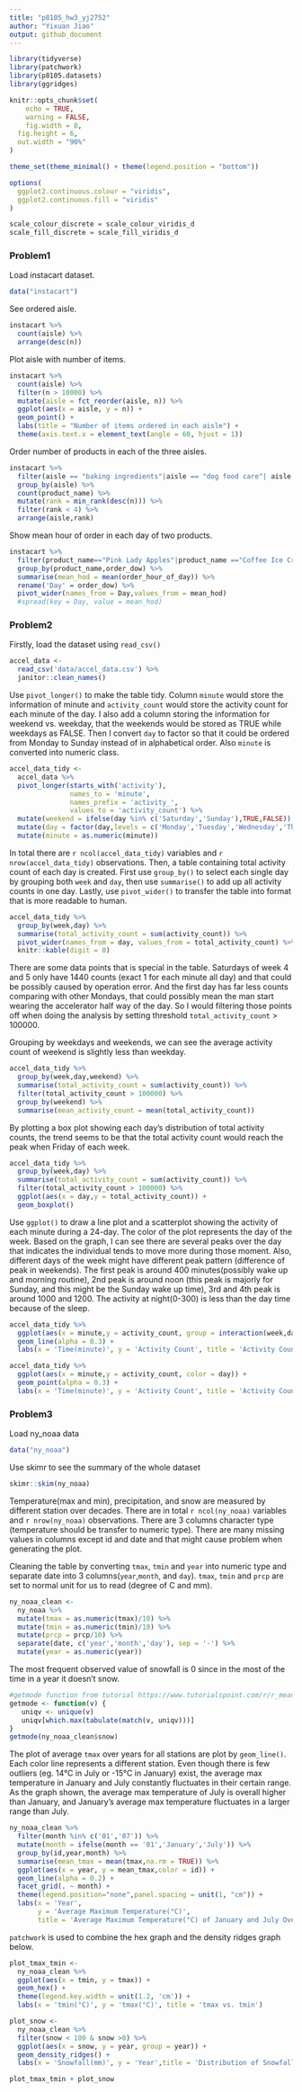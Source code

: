 ```yaml
---
title: "p8105_hw3_yj2752"
author: "Yixuan Jiao"
output: github_document
---
```


```r
library(tidyverse)
library(patchwork)
library(p8105.datasets)
library(ggridges)

knitr::opts_chunk$set(
	echo = TRUE,
	warning = FALSE,
	fig.width = 8, 
  fig.height = 6,
  out.width = "90%"
)

theme_set(theme_minimal() + theme(legend.position = "bottom"))

options(
  ggplot2.continuous.colour = "viridis",
  ggplot2.continuous.fill = "viridis"
)

scale_colour_discrete = scale_colour_viridis_d
scale_fill_discrete = scale_fill_viridis_d
```

### Problem1
Load instacart dataset.
```r
data("instacart")
```
See ordered aisle.
```r
instacart %>%
  count(aisle) %>%
  arrange(desc(n))
```
Plot aisle with number of items.
```r
instacart %>% 
  count(aisle) %>% 
  filter(n > 10000) %>% 
  mutate(aisle = fct_reorder(aisle, n)) %>% 
  ggplot(aes(x = aisle, y = n)) + 
  geom_point() + 
  labs(title = "Number of items ordered in each aisle") +
  theme(axis.text.x = element_text(angle = 60, hjust = 1))
```

Order number of products in each of the three aisles.
```r
instacart %>% 
  filter(aisle == "baking ingredients"|aisle == "dog food care"| aisle == "packaged vegetables fruits") %>% 
  group_by(aisle) %>%
  count(product_name) %>%
  mutate(rank = min_rank(desc(n))) %>%
  filter(rank < 4) %>%
  arrange(aisle,rank)
```
Show mean hour of order in each day of two products.
```r
instacart %>%
  filter(product_name=="Pink Lady Apples"|product_name =="Coffee Ice Cream") %>%
  group_by(product_name,order_dow) %>%
  summarise(mean_hod = mean(order_hour_of_day)) %>%
  rename('Day' = order_dow) %>%
  pivot_wider(names_from = Day,values_from = mean_hod)
  #spread(key = Day, value = mean_hod)
```


### Problem2
Firstly, load the dataset using `read_csv()`
```r
accel_data <- 
  read_csv('data/accel_data.csv') %>% 
  janitor::clean_names()
```
Use `pivot_longer()` to make the table tidy. Column `minute` would store the information of minute and `activity_count` would store the activity count for each minute of the day. I also add a column storing the information for weekend vs. weekday, that the weekends would be stored as TRUE while weekdays as FALSE. Then I convert `day` to factor so that it could be ordered from Monday to Sunday instead of in alphabetical order. Also `minute` is converted into numeric class.
```r
accel_data_tidy <- 
  accel_data %>%
  pivot_longer(starts_with('activity'),
               names_to = 'minute',
               names_prefix = 'activity_',
               values_to = 'activity_count') %>%
  mutate(weekend = ifelse(day %in% c('Saturday','Sunday'),TRUE,FALSE)) %>%
  mutate(day = factor(day,levels = c('Monday','Tuesday','Wednesday','Thursday','Friday','Saturday','Sunday'))) %>%
  mutate(minute = as.numeric(minute))
```
In total there are `r ncol(accel_data_tidy)` variables and `r nrow(accel_data_tidy)` observations.
Then, a table containing total activity count of each day is created. First use `group_by()` to select each single day by grouping both `week` and `day`, then use `summarise()` to add up all activity counts in one day. Lastly, use `pivot_wider()` to transfer the table into format that is more readable to human.
```r
accel_data_tidy %>%
  group_by(week,day) %>%
  summarise(total_activity_count = sum(activity_count)) %>%
  pivot_wider(names_from = day, values_from = total_activity_count) %>%
  knitr::kable(digit = 0)
```
There are some data points that is special in the table. Saturdays of week 4 and 5 only have 1440 counts (exact 1 for each minute all day) and that could be possibly caused by operation error. And the first day has far less counts comparing with other Mondays, that could possibly mean the man start wearing the accelerator half way of the day. So I would filtering those points off when doing the analysis by setting threshold `total_activity_count` > 100000.

Grouping by weekdays and weekends, we can see the average activity count of weekend is slightly less than weekday. 
```r
accel_data_tidy %>%
  group_by(week,day,weekend) %>%
  summarise(total_activity_count = sum(activity_count)) %>%
  filter(total_activity_count > 100000) %>%
  group_by(weekend) %>%
  summarise(mean_activity_count = mean(total_activity_count))
```
By plotting a box plot showing each day's distribution of total activity counts, the trend seems to be that the total activity count would reach the peak when Friday of each week.
```r
accel_data_tidy %>%
  group_by(week,day) %>%
  summarise(total_activity_count = sum(activity_count)) %>%
  filter(total_activity_count > 100000) %>%
  ggplot(aes(x = day,y = total_activity_count)) +
  geom_boxplot()
```

Use `ggplot()` to draw a line plot and a scatterplot showing the activity of each minute during a 24-day. The color of the plot represents the day of the week. Based on the graph, I can see there are several peaks over the day that indicates the individual tends to move more during those moment. Also, different days of the week might have different peak pattern (difference of peak in weekends). The first peak is around 400 minutes(possibly wake up and morning routine), 2nd peak is around noon (this peak is majorly for Sunday, and this might be the Sunday wake up time), 3rd and 4th peak is around 1000 and 1200. The activity at night(0-300) is less than the day time because of the sleep.
```r
accel_data_tidy %>%
  ggplot(aes(x = minute,y = activity_count, group = interaction(week,day), color = day)) +
  geom_line(alpha = 0.3) +
  labs(x = 'Time(minute)', y = 'Activity Count', title = 'Activity Count of the 24-hour Day')
```
```r
accel_data_tidy %>%
  ggplot(aes(x = minute,y = activity_count, color = day)) +
  geom_point(alpha = 0.3) +
  labs(x = 'Time(minute)', y = 'Activity Count', title = 'Activity Count of the 24-hour Day')
```
### Problem3
Load ny_noaa data
```r
data("ny_noaa")
```
Use skimr to see the summary of the whole dataset
```r
skimr::skim(ny_noaa)
```
Temperature(max and min), precipitation, and snow are measured by different station over decades. There are in total `r ncol(ny_noaa)` variables and `r nrow(ny_noaa)` observations. There are 3 columns character type (temperature should be transfer to numeric type). There are many missing values in columns except id and date and that might cause problem when generating the plot. 

Cleaning the table by converting `tmax`, `tmin` and `year` into numeric type and separate date into 3 columns(`year`,`month`, and `day`). `tmax`, `tmin` and `prcp` are set to normal unit for us to read (degree of C and mm).
```r
ny_noaa_clean <- 
  ny_noaa %>%
  mutate(tmax = as.numeric(tmax)/10) %>%
  mutate(tmin = as.numeric(tmin)/10) %>%
  mutate(prcp = prcp/10) %>%
  separate(date, c('year','month','day'), sep = '-') %>%
  mutate(year = as.numeric(year))
```
The most frequent observed value of snowfall is 0 since in the most of the time in a year it doesn't snow.
```r
#getmode function from tutorial https://www.tutorialspoint.com/r/r_mean_median_mode.htm
getmode <- function(v) {
   uniqv <- unique(v)
   uniqv[which.max(tabulate(match(v, uniqv)))]
}
getmode(ny_noaa_clean$snow)
```
The plot of average `tmax` over years for all stations are plot by `geom_line()`. Each color line represents a different station. Even though there is few outliers (eg. 14°C in July or -15°C in January) exist, the average max temperature in January and July constantly fluctuates in their certain range. As the graph shown, the average max temperature of July is overall higher than January, and January's average max temperature fluctuates in a larger range than July.
```r
ny_noaa_clean %>%
  filter(month %in% c('01','07')) %>%
  mutate(month = ifelse(month == '01','January','July')) %>%
  group_by(id,year,month) %>%
  summarise(mean_tmax = mean(tmax,na.rm = TRUE)) %>%
  ggplot(aes(x = year, y = mean_tmax,color = id)) +
  geom_line(alpha = 0.2) +
  facet_grid(. ~ month) +
  theme(legend.position="none",panel.spacing = unit(1, "cm")) +
  labs(x = 'Year', 
       y = 'Average Maximum Temperature(°C)',
       title = 'Average Maximum Temperature(°C) of January and July Over Years')
```
`patchwork` is used to combine the hex graph and the density ridges graph below.
```r
plot_tmax_tmin <- 
  ny_noaa_clean %>%
  ggplot(aes(x = tmin, y = tmax)) +
  geom_hex() +
  theme(legend.key.width = unit(1.2, 'cm')) +
  labs(x = 'tmin(°C)', y = 'tmax(°C)', title = 'tmax vs. tmin')

plot_snow <- 
  ny_noaa_clean %>%
  filter(snow < 100 & snow >0) %>%
  ggplot(aes(x = snow, y = year, group = year)) +
  geom_density_ridges() +
  labs(x = 'Snowfall(mm)', y = 'Year',title = 'Distribution of Snowfall Values')

plot_tmax_tmin + plot_snow
```
